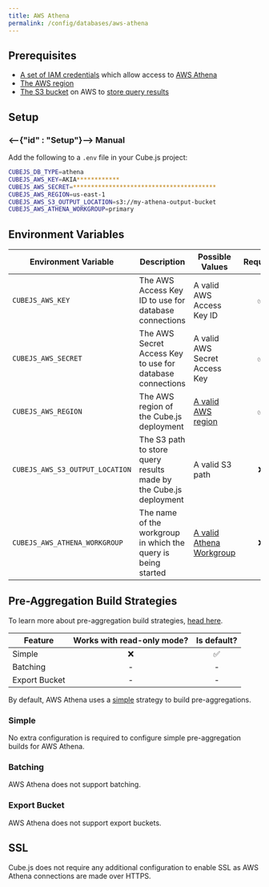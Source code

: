 ```yaml
---
title: AWS Athena
permalink: /config/databases/aws-athena
---
```


## Prerequisites

- [A set of IAM credentials][aws-docs-athena-access] which allow access to [AWS
  Athena][aws-athena]
- [The AWS region][aws-docs-regions]
- [The S3 bucket][aws-s3] on AWS to [store query results][aws-docs-athena-query]

## Setup

### <--{"id" : "Setup"}--> Manual

Add the following to a `.env` file in your Cube.js project:

```bash
CUBEJS_DB_TYPE=athena
CUBEJS_AWS_KEY=AKIA************
CUBEJS_AWS_SECRET=****************************************
CUBEJS_AWS_REGION=us-east-1
CUBEJS_AWS_S3_OUTPUT_LOCATION=s3://my-athena-output-bucket
CUBEJS_AWS_ATHENA_WORKGROUP=primary
```

## Environment Variables

| Environment Variable            | Description                                                       | Possible Values                                  | Required |
| ------------------------------- | ----------------------------------------------------------------- | ------------------------------------------------ | :------: |
| `CUBEJS_AWS_KEY`                | The AWS Access Key ID to use for database connections             | A valid AWS Access Key ID                        |    ✅    |
| `CUBEJS_AWS_SECRET`             | The AWS Secret Access Key to use for database connections         | A valid AWS Secret Access Key                    |    ✅    |
| `CUBEJS_AWS_REGION`             | The AWS region of the Cube.js deployment                          | [A valid AWS region][aws-docs-regions]           |    ✅    |
| `CUBEJS_AWS_S3_OUTPUT_LOCATION` | The S3 path to store query results made by the Cube.js deployment | A valid S3 path                                  |    ❌    |
| `CUBEJS_AWS_ATHENA_WORKGROUP`   | The name of the workgroup in which the query is being started     | [A valid Athena Workgroup][aws-athena-workgroup] |    ❌    |

## Pre-Aggregation Build Strategies

<InfoBox>

To learn more about pre-aggregation build strategies, [head
here][ref-caching-using-preaggs-build-strats].

</InfoBox>

| Feature       | Works with read-only mode? | Is default? |
| ------------- | :------------------------: | :---------: |
| Simple        |             ❌             |     ✅      |
| Batching      |             -              |      -      |
| Export Bucket |             -              |      -      |

By default, AWS Athena uses a [simple][self-preaggs-simple] strategy to build
pre-aggregations.

### Simple

No extra configuration is required to configure simple pre-aggregation builds
for AWS Athena.

### Batching

AWS Athena does not support batching.

### Export Bucket

AWS Athena does not support export buckets.

## SSL

Cube.js does not require any additional configuration to enable SSL as AWS
Athena connections are made over HTTPS.

[aws-athena]: https://aws.amazon.com/athena
[aws-athena-workgroup]:
  https://docs.aws.amazon.com/athena/latest/ug/workgroups-benefits.html
[aws-s3]: https://aws.amazon.com/s3/
[aws-docs-athena-access]:
  https://docs.aws.amazon.com/athena/latest/ug/security-iam-athena.html
[aws-docs-athena-query]:
  https://docs.aws.amazon.com/athena/latest/ug/querying.html
[aws-docs-regions]:
  https://docs.aws.amazon.com/AWSEC2/latest/UserGuide/using-regions-availability-zones.html#concepts-available-regions
[ref-caching-using-preaggs-build-strats]:
  /caching/using-pre-aggregations#pre-aggregation-build-strategies
[self-preaggs-simple]: #simple
